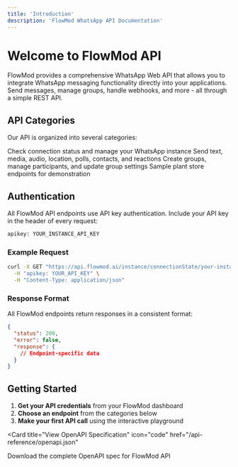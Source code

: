 ```yaml
---
title: 'Introduction'
description: 'FlowMod WhatsApp API Documentation'
---
```


# Welcome to FlowMod API

FlowMod provides a comprehensive WhatsApp Web API that allows you to integrate WhatsApp messaging functionality directly into your applications. Send messages, manage groups, handle webhooks, and more - all through a simple REST API.

## API Categories

Our API is organized into several categories:

<CardGroup cols={2}>
  <Card title="Instance Management" icon="server">
    Check connection status and manage your WhatsApp instance
  </Card>
  <Card title="Messaging" icon="message">
    Send text, media, audio, location, polls, contacts, and reactions
  </Card>
  <Card title="Group Management" icon="users">
    Create groups, manage participants, and update group settings
  </Card>
  <Card title="Plants" icon="leaf">
    Sample plant store endpoints for demonstration
  </Card>
</CardGroup>

## Authentication

All FlowMod API endpoints use API key authentication. Include your API key in the header of every request:

```bash
apikey: YOUR_INSTANCE_API_KEY
```

### Example Request

```bash
curl -X GET "https://api.flowmod.ai/instance/connectionState/your-instance" \
  -H "apikey: YOUR_API_KEY" \
  -H "Content-Type: application/json"
```

### Response Format

All FlowMod endpoints return responses in a consistent format:

```json
{
  "status": 200,
  "error": false,
  "response": {
    // Endpoint-specific data
  }
}
```

## Getting Started

1. **Get your API credentials** from your FlowMod dashboard
2. **Choose an endpoint** from the categories below
3. **Make your first API call** using the interactive playground

<Card
  title="View OpenAPI Specification"
  icon="code"
  href="/api-reference/openapi.json"
>
  Download the complete OpenAPI spec for FlowMod API
</Card>
